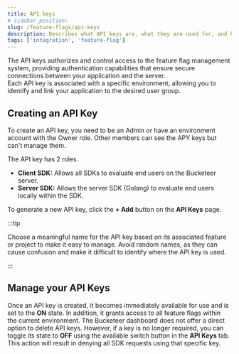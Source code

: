 ```yaml
---
title: API keys
# sidebar_position:
slug: /feature-flags/api-keys
description: Describes what API keys are, what they are used for, and how to create them.
tags: ['integration', 'feature-flag']
---
```



The API keys authorizes and control access to the feature flag management system, providing authentication capabilities that ensure secure connections between your application and the server.<br />
Each API key is associated with a specific environment, allowing you to identify and link your application to the desired user group.

## Creating an API Key

To create an API key, you need to be an Admin or have an environment account with the Owner role. Other members can see the APY keys but can't manage them.

The API key has 2 roles.

- **Client SDK:** Allows all SDKs to evaluate end users on the Bucketeer server.
- **Server SDK:** Allows the server SDK (Golang) to evaluate end users locally within the SDK.

To generate a new API key, click the **+ Add** button on the **API Keys** page.<br />

<CenteredImg
  imgURL="img/feature-flags/api-keys/create-api-key.png"
  alt="Account dashboard tab"
  wSize="100%"
/>

:::tip

Choose a meaningful name for the API key based on its associated feature or project to make it easy to manage. Avoid random names, as they can cause confusion and make it difficult to identify where the API key is used.

:::

## Manage your API Keys

Once an API key is created, it becomes immediately available for use and is set to the **ON** state. In addition, it grants access to all feature flags within the current environment. The Bucketeer dashboard does not offer a direct option to delete API keys. However, if a key is no longer required, you can toggle its state to **OFF** using the available switch button in the **API Keys** tab. This action will result in denying all SDK requests using that specific key.

